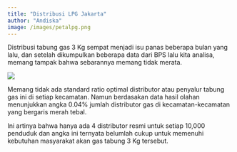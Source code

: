 ```yaml
---
title: "Distribusi LPG Jakarta"
author: "Andiska"
image: /images/petalpg.png
---
```


Distribusi tabung gas 3 Kg sempat menjadi isu panas beberapa bulan yang lalu, dan setelah dikumpulkan beberapa data dari BPS lalu kita analisa, memang tampak bahwa sebarannya memang tidak merata.

![](/images/petalpg.png){fig-align="center"}

Memang tidak ada standard ratio optimal distributor atau penyalur tabung gas ini di setiap kecamatan. Namun berdasakan data hasil olahan menunjukkan angka 0.04% jumlah distributor gas di kecamatan-kecamatan yang bergaris merah tebal.

Ini artinya bahwa hanya ada 4 distributor resmi untuk setiap 10,000 penduduk dan angka ini ternyata belumlah cukup untuk memenuhi kebutuhan masyarakat akan gas tabung 3 Kg tersebut.
